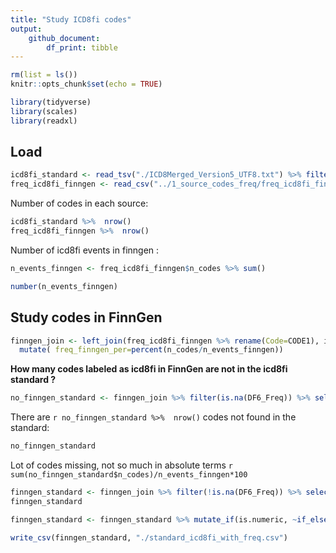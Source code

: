 ```yaml
---
title: "Study ICD8fi codes"
output: 
    github_document:
        df_print: tibble
---
```


```r
rm(list = ls())
knitr::opts_chunk$set(echo = TRUE)

library(tidyverse)
library(scales)
library(readxl)
```

## Load

```r
icd8fi_standard <- read_tsv("./ICD8Merged_Version5_UTF8.txt") %>% filter(!is.na(Code))
freq_icd8fi_finngen <- read_csv("../1_source_codes_freq/freq_icd8fi_finngen.csv") %>% select(-X1)
```


Number of codes in each source: 
```r
icd8fi_standard %>%  nrow()
freq_icd8fi_finngen %>%  nrow()
```
Number of icd8fi events in finngen :
```r
n_events_finngen <- freq_icd8fi_finngen$n_codes %>% sum()

number(n_events_finngen)
```


## Study codes in FinnGen

```r
finngen_join <- left_join(freq_icd8fi_finngen %>% rename(Code=CODE1), icd8fi_standard, by = "Code") %>%
  mutate( freq_finngen_per=percent(n_codes/n_events_finngen))
```

**How many codes labeled as icd8fi in FinnGen are not in the icd8fi standard ?**
```r
no_finngen_standard <- finngen_join %>% filter(is.na(DF6_Freq)) %>% select(Code, n_codes, freq_finngen_per, Finnish, English) 
```

There are `r no_finngen_standard %>%  nrow()` codes not found in the standard:

```r
no_finngen_standard 
```

Lot of codes missing, not so much in absolute terms `r sum(no_finngen_standard$n_codes)/n_events_finngen*100 `


```r
finngen_standard <- finngen_join %>% filter(!is.na(DF6_Freq)) %>% select(Code, n_codes, freq_finngen_per, Finnish, English)
finngen_standard
```


```r
finngen_standard <- finngen_standard %>% mutate_if(is.numeric, ~if_else(is.na(.), rep(0, length(.)), .)) 

write_csv(finngen_standard, "./standard_icd8fi_with_freq.csv")
```




